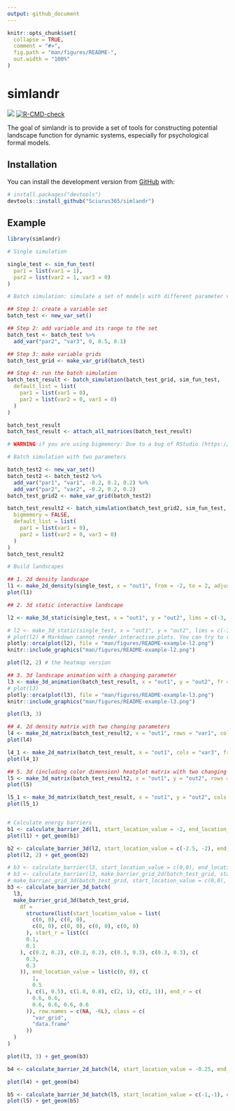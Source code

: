 ```yaml
---
output: github_document
---
```


<!-- README.md is generated from README.Rmd. Please edit that file -->

```r
knitr::opts_chunk$set(
  collapse = TRUE,
  comment = "#>",
  fig.path = "man/figures/README-",
  out.width = "100%"
)
```

# simlandr


![](https://img.shields.io/badge/lifecycle-experimental-orange.svg) [![R-CMD-check](https://github.com/Sciurus365/simlandr/workflows/R-CMD-check/badge.svg)](https://github.com/Sciurus365/simlandr/actions)



The goal of simlandr is to provide a set of tools for constructing potential landscape function for dynamic systems, especially for psychological formal models.

## Installation

You can install the development version from [GitHub](https://github.com/) with:

```r
# install.packages("devtools")
devtools::install_github("Sciurus365/simlandr")
```

## Example

```r
library(simlandr)

# Single simulation

single_test <- sim_fun_test(
  par1 = list(var1 = 1),
  par2 = list(var2 = 1, var3 = 0)
)

# Batch simulation: simulate a set of models with different parameter values

## Step 1: create a variable set
batch_test <- new_var_set()

## Step 2: add variable and its range to the set
batch_test <- batch_test %>%
  add_var("par2", "var3", 0, 0.5, 0.1)

## Step 3: make variable grids
batch_test_grid <- make_var_grid(batch_test)

## Step 4: run the batch simulation
batch_test_result <- batch_simulation(batch_test_grid, sim_fun_test,
  default_list = list(
    par1 = list(var1 = 0),
    par2 = list(var2 = 0, var3 = 0)
  )
)

batch_test_result
batch_test_result <- attach_all_matrices(batch_test_result)

# WARNING if you are using bigmemory: Due to a bug of RStudio (https://github.com/rstudio/rstudio/issues/8923), its variable inspector cannot handle objects with null external pointers. Work around: Turn off "automatically load workspace image"; change the variable inspector to "Manual refresh only", and then load the image and use attach_all_matrices for all batch simulations. After that, you can safely use the variable inspector. #

# Batch simulation with two parameters

batch_test2 <- new_var_set()
batch_test2 <- batch_test2 %>%
  add_var("par1", "var1", -0.2, 0.2, 0.2) %>%
  add_var("par2", "var2", -0.2, 0.2, 0.2)
batch_test_grid2 <- make_var_grid(batch_test2)

batch_test_result2 <- batch_simulation(batch_test_grid2, sim_fun_test,
  bigmemory = FALSE,
  default_list = list(
    par1 = list(var1 = 0),
    par2 = list(var2 = 0, var3 = 0)
  )
)
batch_test_result2

# Build landscapes

## 1. 2d density landscape
l1 <- make_2d_density(single_test, x = "out1", from = -2, to = 2, adjust = 1)
plot(l1)

## 2. 3d static interactive landscape

l2 <- make_3d_static(single_test, x = "out1", y = "out2", lims = c(-3, 3, -3, 3), h = 0.01, kde_fun = "ks")

# l2 <- make_3d_static(single_test, x = "out1", y = "out2", lims = c(-3,3,-3,3), h = 0.5, kde_fun = "MASS") # If you want to use kernel smooth function from MASS
# plot(l2) # Markdown cannot render interactive plots. You can try to run this command at your device.
plotly::orca(plot(l2), file = "man/figures/README-example-l2.png")
knitr::include_graphics("man/figures/README-example-l2.png")

plot(l2, 2) # the heatmap version

## 3. 3d landscape animation with a changing parameter
l3 <- make_3d_animation(batch_test_result, x = "out1", y = "out2", fr = "var3", zmax = 20, lims = c(-3, 3, -3, 3), h = 0.002, individual_landscape = TRUE)
# plot(l3)
plotly::orca(plot(l3), file = "man/figures/README-example-l3.png")
knitr::include_graphics("man/figures/README-example-l3.png")

plot(l3, 3)

## 4. 2d density matrix with two changing parameters
l4 <- make_2d_matrix(batch_test_result2, x = "out1", rows = "var1", cols = "var2", from = -1, to = 1, adjust = 0.1, individual_landscape = TRUE)
plot(l4)

l4_1 <- make_2d_matrix(batch_test_result, x = "out1", cols = "var3", from = -3, to = 3, adjust = 0.1)
plot(l4_1)

## 5. 3d (including color dimension) heatplot matrix with two changing parameters
l5 <- make_3d_matrix(batch_test_result2, x = "out1", y = "out2", rows = "var1", cols = "var2", lims = c(-3, 3, -3, 3), h = 0.001, kde_fun = "ks", zmax = 10, individual_landscape = TRUE)
plot(l5)

l5_1 <- make_3d_matrix(batch_test_result, x = "out1", y = "out2", cols = "var3", lims = c(-3, 3, -3, 3), h = 0.001, kde_fun = "ks", zmax = 10)
plot(l5_1)


# Calculate energy barriers
b1 <- calculate_barrier_2d(l1, start_location_value = -2, end_location_value = 2, start_r = 0.3, end_r = 0.3)
plot(l1) + get_geom(b1)

b2 <- calculate_barrier_3d(l2, start_location_value = c(-2.5, -2), end_location_value = c(2.5, 0), start_r = 0.3, end_r = 0.3)
plot(l2, 2) + get_geom(b2)

# b3 <- calculate_barrier(l3, start_location_value = c(0,0), end_location_value = c(2, 1), start_r = 0.3, end_r = 0.6)
# b3 <- calculate_barrier(l3, make_barrier_grid_2d(batch_test_grid, start_location_value = c(0,0), end_location_value = c(2, 1), start_r = 0.3, end_r = 0.6))
# make_barrier_grid_3d(batch_test_grid, start_location_value = c(0,0), end_location_value = c(2, 1), start_r = 0.3, end_r = 0.6, print_template = TRUE)
b3 <- calculate_barrier_3d_batch(
  l3,
  make_barrier_grid_3d(batch_test_grid,
    df =
      structure(list(start_location_value = list(
        c(0, 0), c(0, 0),
        c(0, 0), c(0, 0), c(0, 0), c(0, 0)
      ), start_r = list(c(
      0.1,
      0.1
    ), c(0.2, 0.2), c(0.2, 0.2), c(0.3, 0.3), c(0.3, 0.3), c(
      0.3,
      0.3
    )), end_location_value = list(c(0, 0), c(
        1,
        0.5
      ), c(1, 0.5), c(1.8, 0.8), c(2, 1), c(2, 1)), end_r = c(
        0.6, 0.6,
        0.6, 0.6, 0.6, 0.6
      )), row.names = c(NA, -6L), class = c(
        "var_grid",
        "data.frame"
      ))
  )
)

plot(l3, 3) + get_geom(b3)

b4 <- calculate_barrier_2d_batch(l4, start_location_value = -0.25, end_location_value = 0.25, start_r = 0.2, end_r = 0.2)

plot(l4) + get_geom(b4)

b5 <- calculate_barrier_3d_batch(l5, start_location_value = c(-1,-1), end_location_value = c(1, 1), start_r = 0.3, end_r = 0.3)
plot(l5) + get_geom(b5)
```

<!-- devtools::build_readme() -->
